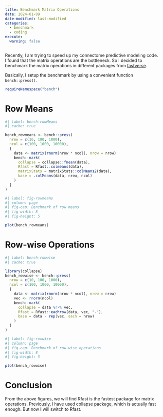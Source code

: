 ```yaml
---
title: Benchmark Matrix Operations
date: 2024-01-09
date-modified: last-modified
categories:
  - benchmark
  - coding
execute:
  warning: false
---
```


Recently, I am trying to speed up my connectome predictive modeling code. I found that the matrix operations are the bottleneck. So I decided to benchmark the matrix operations in different packages from [fastverse](https://fastverse.github.io/fastverse/).

Basically, I setup the benchmark by using a convenient function `bench::press()`.

```r
requireNamespace("bench")
```

# Row Means

```r
#| label: bench-rowMeans
#| cache: true

bench_rowmeans <- bench::press(
  nrow = c(10, 100, 1000),
  ncol = c(100, 1000, 10000),
  {
    data <- matrix(rnorm(nrow * ncol), nrow = nrow)
    bench::mark(
      collapse = collapse::fmean(data),
      Rfast = Rfast::colmeans(data),
      matrixStats = matrixStats::colMeans2(data),
      base = .colMeans(data, nrow, ncol)
    )
  }
)
```

```r
#| label: fig-rowmeans
#| column: page
#| fig-cap: Benchmark of row means
#| fig-width: 8
#| fig-height: 5

plot(bench_rowmeans)
```

# Row-wise Operations

```r
#| label: bench-rowwise
#| cache: true

library(collapse)
bench_rowwise <- bench::press(
  nrow = c(10, 100, 1000),
  ncol = c(100, 1000, 10000),
  {
    data <- matrix(rnorm(nrow * ncol), nrow = nrow)
    vec <- rnorm(ncol)
    bench::mark(
      collapse = data %r-% vec,
      Rfast = Rfast::eachrow(data, vec, "-"),
      base = data - rep(vec, each = nrow)
    )
  }
)
```

```r
#| label: fig-rowwise
#| column: page
#| fig-cap: Benchmark of row-wise operations
#| fig-width: 8
#| fig-height: 5

plot(bench_rowwise)
```

# Conclusion

From the above figures, we will find Rfast is the fastest package for matrix operations. Previously, I have used collapse package, which is actually fast enough. But now I will switch to Rfast.
